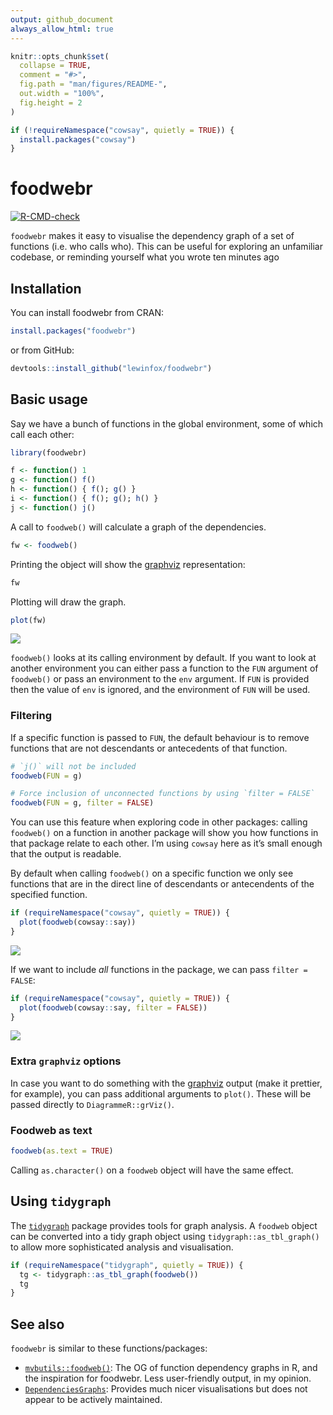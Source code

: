 ```yaml
---
output: github_document
always_allow_html: true
---
```


<!-- README.md is generated from README.Rmd. Please edit that file -->

```r
knitr::opts_chunk$set(
  collapse = TRUE,
  comment = "#>",
  fig.path = "man/figures/README-",
  out.width = "100%",
  fig.height = 2
)
```

```r
if (!requireNamespace("cowsay", quietly = TRUE)) {
  install.packages("cowsay")
}
```

# foodwebr

<!-- badges: start -->
[![R-CMD-check](https://github.com/lewinfox/foodwebr/actions/workflows/R-CMD-check.yaml/badge.svg)](https://github.com/lewinfox/foodwebr/actions/workflows/R-CMD-check.yaml)
<!-- badges: end -->

`foodwebr` makes it easy to visualise the dependency graph of a set of functions 
(i.e. who calls who). This can be useful for exploring an unfamiliar codebase, 
or reminding yourself what you wrote ten minutes ago

## Installation

You can install foodwebr from CRAN:

``` r
install.packages("foodwebr")
```

or from GitHub:

``` r
devtools::install_github("lewinfox/foodwebr")
```

## Basic usage

Say we have a bunch of functions in the global environment, some of which call 
each other:

```r
library(foodwebr)

f <- function() 1
g <- function() f()
h <- function() { f(); g() }
i <- function() { f(); g(); h() }
j <- function() j()
```

A call to `foodweb()` will calculate a graph of the dependencies.

```r
fw <- foodweb()
```

Printing the object will show the [graphviz](https://graphviz.org/) 
representation:

```r
fw
```

Plotting will draw the graph.

```r
plot(fw)
```

![](man/figures/README-foodweb-plot-1.png)

`foodweb()` looks at its calling environment by default. If you want to look at 
another environment you can either pass a function to the `FUN` argument of 
`foodweb()` or pass an environment to the `env` argument. If `FUN` is provided 
then the value of `env` is ignored, and the environment of `FUN` will be used.

### Filtering

If a specific function is passed to `FUN`, the default behaviour is to remove 
functions that are not descendants or antecedents of that function.

```r
# `j()` will not be included
foodweb(FUN = g)

# Force inclusion of unconnected functions by using `filter = FALSE`
foodweb(FUN = g, filter = FALSE)
```

You can use this feature when exploring code in other packages: calling 
`foodweb()` on a function in another package will show you how functions in that 
package relate to each other. I'm using `cowsay` here as it's small enough that 
the output is readable.

By default when calling `foodweb()` on a specific function we only see functions 
that are in the direct line of descendants or antecendents of the specified 
function.

``` r
if (requireNamespace("cowsay", quietly = TRUE)) {
  plot(foodweb(cowsay::say))
}
```

![](man/figures/README-foodweb-plot-package.png)

If we want to include _all_ functions in the package, we can pass 
`filter = FALSE`:

```r
if (requireNamespace("cowsay", quietly = TRUE)) {
  plot(foodweb(cowsay::say, filter = FALSE))
}
```

![](man/figures/README-foodweb-plot-package-no-filter.png)

### Extra `graphviz` options

In case you want to do something with the [graphviz](https://graphviz.org/) 
output (make it prettier, for example), you can pass additional arguments to 
`plot()`. These will be passed directly to `DiagrammeR::grViz()`.

### Foodweb as text

```r
foodweb(as.text = TRUE)
```

Calling `as.character()` on a `foodweb` object will have the same effect.


## Using `tidygraph`

The [`tidygraph`](https://tidygraph.data-imaginist.com/) package provides tools 
for graph analysis. A `foodweb` object can be converted into a tidy graph object 
using `tidygraph::as_tbl_graph()` to allow more sophisticated analysis and 
visualisation.

```r
if (requireNamespace("tidygraph", quietly = TRUE)) {
  tg <- tidygraph::as_tbl_graph(foodweb())
  tg
}
```


## See also

`foodwebr` is similar to these functions/packages:

* [`mvbutils::foodweb()`](https://cran.r-project.org/package=mvbutils): The OG 
  of function dependency graphs in R, and the inspiration for
  foodwebr. Less user-friendly output, in my opinion.
* [`DependenciesGraphs`](https://github.com/datastorm-open/DependenciesGraphs): 
  Provides much nicer visualisations but does not appear to be actively 
  maintained.
